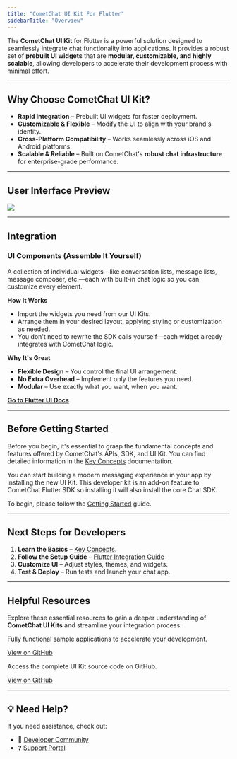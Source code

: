 ```yaml
---
title: "CometChat UI Kit For Flutter"
sidebarTitle: "Overview"
---
```


The **CometChat UI Kit** for Flutter is a powerful solution designed to seamlessly integrate chat functionality into applications. It provides a robust set of **prebuilt UI widgets** that are **modular, customizable, and highly scalable**, allowing developers to accelerate their development process with minimal effort.

***

## **Why Choose CometChat UI Kit?**

* **Rapid Integration** – Prebuilt UI widgets for faster deployment.
* **Customizable & Flexible** – Modify the UI to align with your brand's identity.
* **Cross-Platform Compatibility** – Works seamlessly across iOS and Android platforms.
* **Scalable & Reliable** – Built on CometChat's **robust chat infrastructure** for enterprise-grade performance.

***

## **User Interface Preview**

<Frame>
  <img src="/images/7e8b813d-chat_experience_full_tab_based-28115d603d38f5bbfbfe170739aa478c.png" />
</Frame>

***

## **Integration**

### **UI Components (Assemble It Yourself)**

A collection of individual widgets—like conversation lists, message lists, message composer, etc.—each with built-in chat logic so you can customize every element.

**How It Works**

* Import the widgets you need from our UI Kits.
* Arrange them in your desired layout, applying styling or customization as needed.
* You don't need to rewrite the SDK calls yourself—each widget already integrates with CometChat logic.

**Why It's Great**

* **Flexible Design** – You control the final UI arrangement.
* **No Extra Overhead** – Implement only the features you need.
* **Modular** – Use exactly what you want, when you want.

[**Go to Flutter UI Docs**](/docs/ui-kit/flutter/getting-started)

***

## **Before Getting Started**

Before you begin, it's essential to grasp the fundamental concepts and features offered by CometChat's APIs, SDK, and UI Kit. You can find detailed information in the [Key Concepts](/docs/fundamentals/key-concepts) documentation.

You can start building a modern messaging experience in your app by installing the new UI Kit. This developer kit is an add-on feature to CometChat Flutter SDK so installing it will also install the core Chat SDK.

To begin, please follow the [Getting Started](/docs/ui-kit/flutter/getting-started) guide.

***

## **Next Steps for Developers**

1. **Learn the Basics** – [Key Concepts](/docs/fundamentals/key-concepts).
2. **Follow the Setup Guide** – [Flutter Integration Guide](/docs/ui-kit/flutter/getting-started)
3. **Customize UI** – Adjust styles, themes, and widgets.
4. **Test & Deploy** – Run tests and launch your chat app.

***

## **Helpful Resources**

Explore these essential resources to gain a deeper understanding of **CometChat UI Kits** and streamline your integration process.

<CardGroup>  
<Card title="🚀 Flutter Sample App">

Fully functional sample applications to accelerate your development.

[View on GitHub](https://github.com/cometchat/cometchat-uikit-flutter/tree/v5/sample_app)

</Card>

<Card title="📦 UI Kit Source Code">

Access the complete UI Kit source code on GitHub.

[View on GitHub](https://github.com/cometchat/cometchat-uikit-flutter/tree/v5/chat_uikit)

</Card>
</CardGroup>

***

## **💡 Need Help?**

If you need assistance, check out:

* 💬 [Developer Community](http://community.cometchat.com/)
* ❓ [Support Portal](https://help.cometchat.com/hc/en-us/requests/new)
